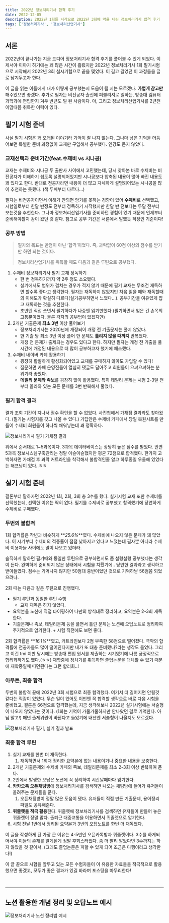 ```yaml
---
title: 2022년 정보처리기사 합격 후기
date: 2022-12-05
description: 2022년 1회를 시작으로 2022년 3회에 막을 내린 정보처리기사 합격 후기
tags: ['정보처리기사', '정보처리산업기사']
---
```


## 서론

2022년이 끝나가는 지금 드디어 정보처리기사 합격 후기를 풀어볼 수 있게 되었다. 이제서야 이야기 하기에는 꽤 많은 시간이 흘렀지만 2022년 정보처리기사 1회 필기시험으로 시작해서 2022년 3회 실시기험으로 끝을 맺었다. 이 길고 길었던 이 과정들을 글로 남겨두고자 한다.

이 글을 읽는 이들에게 내가 어떻게 공부했는지 도움이 될 지는 모르겠다. **가볍게 참고만** 해주었으면 좋겠다. 추가로 필자는 비전공자 출신에 퍼블리셔로 일하는, 방송대 컴퓨터과학과에 편입한지 겨우 반년도 덜 된 사람이다.
아, 그리고 정보처리산업기사를 2년전 이맘때쯤 취득한 이력이 있다.

## 필기 시험 준비

사실 필기 시험은 꽤 오래된 이야기라 기억이 잘 나지 않는다. 그나마 남은 기억을 더듬어보면 특별한 준비 과정없이 교재만 구입해서 공부했다. 인강도 듣지 않았다.

### 교재선택과 준비기간(feat.수제비 vs 시나공)

교재는 수제비와 시나공 두 출판사 사이에서 고민했는데, 당시 찾아본 바로 수제비는 비전공자가 이해하기 쉽도록 설명되어있지만 시나공보다 압축된 내용이 많아 빠진 내용도 꽤 있다고 한다. 반대로 전공자라면 내용이 더 많고 자세하게 설명되어있는 시나공을 많이 추천하는 듯했다. (책 두께부터 다르다…)

필자는 비전공자이면서 이해가 안되면 암기를 못하는 경향이 있어 **수제비**로 선택했고, 시험일로부터 한달 반정도 전부터 정독하기 시작했지만 한달 반 전보다는 두달 전부터 보는것을 추천한다. 그나마 정보처리산업기사를 준비하던 경험이 있기 때문에 언제부터 준비해야할지 감이 왔던 것 같다. 참고로 공부 기간은 서론에서 말했듯 직장인 기준이다!

### 공부 방법

> 필자의 목표는 만점이 아닌 ‘합격’이었다. 즉, 과락없이 60점 이상의 점수를 받기만 하면 되는 것이다.
>
> 정보처리산업기사를 취득할 때도 다음과 같은 루틴으로 공부했다.

1. 수제비 정보처리기사 필기 교재 정독하기
   - 한 번 정독하기까지 약 2주 정도 소요됐다.
   - 실기에서도 범위가 겹치는 경우가 적지 않기 때문에 필기 교재는 무조건 재독하면 할수록 좋다고 생각한다. 필자는 재독하지 않았지만 처음 읽을 때와 재독할때의 이해도가 확실히 다르다(실기공부하면서 느꼈다…). 공부기간을 여유있게 잡고 재독하는 것을 추천한다.
   - 초반엔 직접 쓰면서 필기하다가 나중엔 읽기만했다.(필기하면서 얻은 건 손목의 고통뿐이었다. 물론 각자의 공부법이 있겠지만)
2. 2개년 기출문제 **최소 3번** 이상 풀어보기
   - 정보처리기사는 2020년에 개정되어 개정 전 기출문제는 풀지 않았다.
   - 한 기출 당 최소 3번 이상 풀어 한 문제도 **틀리지 않을 때까지** 반복했다.
   - 개정 전 문제가 출제되는 경우도 있다고 한다. 하지만 필자는 개정 전 기출을 풀 시간에 개정된 내용으로 더 많이 공부하고자 했기에 패스했다.
3. 수제비 네이버 카페 활용하기
   - 굉장히 활발하게 활성화되어있고 교재를 구매하지 않아도 가입할 수 있다!
   - 질문하면 카페 운영진들이 열심히 댓글도 달아주고 회원들이 으쌰으쌰하는 분위기라 좋았다.
   - **데일리 문제와 족보**를 굉장히 많이 활용했다. 특히 데일리 문제는 시험 2-3일 전부터 올라와 있는 모든 문제를 3번 반복해서 풀었다.

### 필기 합격 결과

결과 조회 기간이 지나서 점수 확인을 할 수 없었다. 사진첩에서 가채점 결과라도 찾아왔다. (필기는 시험지를 갖고 나올 수 있다.) 가답안은 수제비 카페에서 당일 복원시트를 만들어 수제비 회원들이 하나씩 채워넣는데 꽤 정확하다.

<img src="/posts/certificate-review-1.png" alt="정보처리기사 필기 가채점 결과" />

위에서 순서대로 1~5과목이다. 3과목 데이터베이스는 상당히 높은 점수를 받았다. 반면 5과목 정보시스템구축관리는 정말 아슬아슬했지만 평균 72점으로 합격했다. 한가지 고백하자면 가채점 후 과락 커트라인을 착각해서 불합격인줄 알고 하루종일 우울해 있었다는 해프닝이 있다..ㅎㅎ

## 실기 시험 준비

결론부터 말하자면 2022년 1회, 2회, 3회 총 3수를 했다. 실기시험 교재 또한 수제비를 선택했는데, 선택한 이유는 딱히 없다. 필기를 수제비로 공부했고 합격했기에 당연하게 수제비로 구매했다.

### 두번의 불합격

1회 합격률은 작년과 비슷하게 **_25.6%_**였다. 수제비에 나오지 않은 문제가 꽤 많았다. 이 시기부터 수제비의 적중률이 점점 낮아지고 있다고 느꼈는데 필자뿐 아니라 수제비 이용자들 사이에도 말이 나오고 있더라.

솔직하게 말하면 필기때와 동일한 루틴으로 공부하면서도 좀 설렁설렁 공부했다는 생각이 든다. 완벽하게 준비되지 않은 상태에서 시험을 치뤘기에.. 당연한 결과라고 생각하고 받아들였다. 점수는 기억나지 않지만 50점대 중반이었던 것으로 기억하낟 56점쯤 되었으려나.

2회 때는 다음과 같은 루틴으로 진행했다.

- 필기 루틴과 동일한 루틴 수행
  - 교재 재독은 하지 않았다.
- 요약본을 노션에 직접 타이핑하여 나만의 방식대로 정리하고, 요약본은 2-3회 재독한다.
- 기출문제나 족보, 데일리문제 등을 풀면서 틀린 문제는 노션에 오답노트로 정리하여 주기적으로 암기한다. + 시험 직전에도 보면 좋다.

2회 합격률은 **_16.1%_**였고, 커트라인보다 2점 부족한 58점으로 떨어졌다. 극악의 합격률에 전공자들도 많이 떨어진다지만 내가 또 대충 준비했나?라는 생각도 들었다. 그리고 이건 tmi 지만 당시에는 방송대 편입 원서를 제출하는 시기였기에 나름 긍정적으로 합리화하기도 했다.(ㅎㅎ) 재학중에 정처기를 취득하면 졸업논문을 대체할 수 있기 때문에 재학중일때 따면된다는 그런 합리화..!

### 아무튼, 최종 합격

두번의 불합격 끝에 2022년 3회 시험으로 최종 합격했다. 여기서 더 길어지면 안될것 같다는 직감이 있었다. 무슨 일이 있어도 이번엔 꼭 합격할 생각으로 바로 다음 시험을 준비했고, 결론은 66점으로 합격했는데, 지금 생각해보니 2022년 실기시험에는 서술형이 나오지 않았다는 것이다. (1회는 기억이 가물가물하지만 안나왔던 걸로 기억한다. 아님 말고!) 매년 출제위원이 바뀐다고 들었기에 내년엔 서술형이 나올지도 모르겠다.

<img src="/posts/certificate-review-2.png" alt="정보처리기사 필기, 실기 결과 발표" />

### 최종 합격 루틴

1. 실기 교재를 한번 더 재독한다.
   1. 재독하면서 1회때 정리한 요약본에 없는 내용이거나 중요한 내용을 보충한다.
2. 2개년 기출문제와 수제비 카페의 족보, 데일리문제를 최소 2-3회 이상 반복하여 푼다.
3. 2번에서 발생한 오답은 노션에 꼭 정리하여 시간날때마다 암기한다.
4. **카카오톡 오픈채팅방**에 정보처리기사를 검색하면 나오는 채팅방에 들어가 유저들이 올려주는 문제들을 푼다.
   1. 오픈채팅방이 정말 많은 도움이 됐다. 유저들이 직접 만든 기출문제, 용어정리 파일도 공유해준다.
5. **퀴즐렛을 적극 활용**한다. 퀴즐렛에 정보처리기사를 검색하면 유저들이 만들어 놓은 퀴즐렛이 정말 많다. 출퇴근 대중교통을 이용하면서 퀴즐렛으로 암기한다.
6. 시험 전날 1번에서 정리된 요약본과 3번의 오답노트를 한번 더 재독했다.

이 글을 작성하게 된 가장 큰 이유는 4-5번인 오픈카톡방과 퀴즐렛이다. 3수를 하게되어서야 이들의 존재를 알게된게 정말 후회스러웠다. 좀 더 빨리 알았다면 3수까지는 하지 않았을 것 같아서. (그래도 졸업논문은 피할 수 있게 되어 조금은 다행이라고 생각한다!)

이 글 끝으로 시험을 앞두고 있는 모든 수험자들이 이 유용한 자료들을 적극적으로 활용했으면 좋겠고, 모두가 좋은 결과가 있길 바라며 포스팅을 마무리한다!

<br />

---

## 노션 활용한 개념 정리 및 오답노트 예시

<img src="/posts/certificate-review-3.png" alt="정보처리기사 노션 정리법 예시" />
